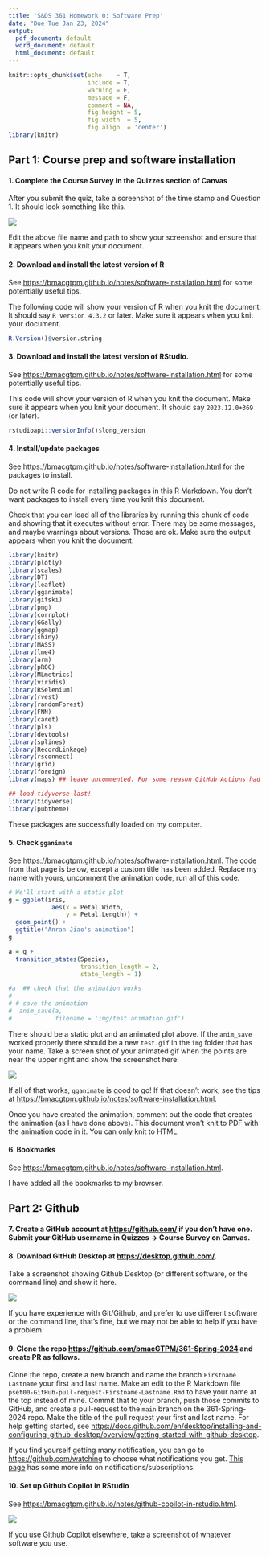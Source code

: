 ```yaml
---
title: 'S&DS 361 Homework 0: Software Prep'
date: "Due Tue Jan 23, 2024"
output:
  pdf_document: default
  word_document: default
  html_document: default
---
```


```r
knitr::opts_chunk$set(echo    = T, 
                      include = T,
                      warning = F,
                      message = F,
                      comment = NA,
                      fig.height = 5, 
                      fig.width  = 5, 
                      fig.align  = 'center')
library(knitr)
```

## Part 1: Course prep and software installation

#### 1. Complete the Course Survey in the Quizzes section of Canvas

After you submit the quiz, take a screenshot of the time stamp and Question 1. It should look something like this.

![](img/snip of Course Survey anran.png)

Edit the above file name and path to show your screenshot and ensure that it appears when you knit your document.

#### 2. Download and install the latest version of R

See <https://bmacgtpm.github.io/notes/software-installation.html> for some potentially useful tips.

The following code will show your version of R when you knit the document. It should say `R version 4.3.2` or later. Make sure it appears when you knit your document.

```r
R.Version()$version.string
```

#### 3. Download and install the latest version of RStudio.

See <https://bmacgtpm.github.io/notes/software-installation.html> for some potentially useful tips.

This code will show your version of R when you knit the document. Make sure it appears when you knit your document. It should say `2023.12.0+369` (or later).

```r
rstudioapi::versionInfo()$long_version
```

#### 4. Install/update packages

See <https://bmacgtpm.github.io/notes/software-installation.html> for the packages to install.

Do not write R code for installing packages in this R Markdown. You don't want packages to install every time you knit this document.

Check that you can load all of the libraries by running this chunk of code and showing that it executes without error. There may be some messages, and maybe warnings about versions. Those are ok. Make sure the output appears when you knit the document.

```r
library(knitr)
library(plotly)
library(scales)
library(DT)
library(leaflet)
library(gganimate)
library(gifski)
library(png)
library(corrplot)
library(GGally)
library(ggmap)
library(shiny)
library(MASS)
library(lme4)
library(arm)
library(pROC)
library(MLmetrics)
library(viridis)
library(RSelenium)
library(rvest)
library(randomForest)
library(FNN)
library(caret)
library(pls)
library(devtools)
library(splines)
library(RecordLinkage)
library(rsconnect)
library(grid)
library(foreign)
library(maps) ## leave uncommented. For some reason GitHub Actions had a problem when this wasn't explicitly loaded here. 

## load tidyverse last!
library(tidyverse)
library(pubtheme)

```

These packages are successfully loaded on my computer.

#### 5. Check `gganimate`

See <https://bmacgtpm.github.io/notes/software-installation.html>. The code from that page is below, except a custom title has been added. Replace my name with yours, uncomment the animation code, run all of this code.

```r
# We'll start with a static plot
g = ggplot(iris, 
            aes(x = Petal.Width, 
                y = Petal.Length)) + 
  geom_point() + 
  ggtitle("Anran Jiao's animation")
g

a = g + 
  transition_states(Species,
                    transition_length = 2,
                    state_length = 1)

#a  ## check that the animation works
# 
# # save the animation
#  anim_save(a,
#            filename = 'img/test animation.gif')

```

There should be a static plot and an animated plot above. If the `anim_save` worked properly there should be a new `test.gif` in the `img` folder that has your name. Take a screen shot of your animated gif when the points are near the upper right and show the screenshot here:

![](img/snip of animation anran.png)

If all of that works, `gganimate` is good to go! If that doesn't work, see the tips at <https://bmacgtpm.github.io/notes/software-installation.html>.

Once you have created the animation, comment out the code that creates the animation (as I have done above). This document won't knit to PDF with the animation code in it. You can only knit to HTML.

#### 6. Bookmarks

See <https://bmacgtpm.github.io/notes/software-installation.html>.

I have added all the bookmarks to my browser.

## Part 2: Github

#### 7. Create a GitHub account at <https://github.com/> if you don't have one. Submit your GitHub username in Quizzes -\> Course Survey on Canvas.

#### 8. Download GitHub Desktop at <https://desktop.github.com/>.

Take a screenshot showing Github Desktop (or different software, or the command line) and show it here.

![](img/snip of GitHub Desktop anran.png)

If you have experience with Git/Github, and prefer to use different software or the command line, that's fine, but we may not be able to help if you have a problem.

#### 9. Clone the repo <https://github.com/bmacGTPM/361-Spring-2024> and create PR as follows.

Clone the repo, create a new branch and name the branch `Firstname Lastname` your first and last name. Make an edit to the R Markdown file `pset00-GitHub-pull-request-Firstname-Lastname.Rmd` to have your name at the top instead of mine. Commit that to your branch, push those commits to GitHub, and create a pull-request to the `main` branch on the 361-Spring-2024 repo. Make the title of the pull request your first and last name. For help getting started, see <https://docs.github.com/en/desktop/installing-and-configuring-github-desktop/overview/getting-started-with-github-desktop>.

If you find yourself getting many notification, you can go to <https://github.com/watching> to choose what notifications you get. [This page](https://docs.github.com/en/account-and-profile/managing-subscriptions-and-notifications-on-github/managing-subscriptions-for-activity-on-github/managing-your-subscriptions) has some more info on notifications/subscriptions.

#### 10. Set up Github Copilot in RStudio

See <https://bmacgtpm.github.io/notes/github-copilot-in-rstudio.html>.

![](img/snip of GitHub Copilot anran.png)

If you use Github Copilot elsewhere, take a screenshot of whatever software you use.
